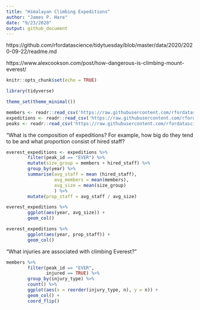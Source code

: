 ```yaml
---
title: "Himalayan Climbing Expeditions"
author: "James P. Hare"
date: "9/23/2020"
output: github_document
---
```


https://github.com/rfordatascience/tidytuesday/blob/master/data/2020/2020-09-22/readme.md

https://www.alexcookson.com/post/how-dangerous-is-climbing-mount-everest/


```r
knitr::opts_chunk$set(echo = TRUE)

library(tidyverse)

theme_set(theme_minimal())

members <- readr::read_csv('https://raw.githubusercontent.com/rfordatascience/tidytuesday/master/data/2020/2020-09-22/members.csv')
expeditions <- readr::read_csv('https://raw.githubusercontent.com/rfordatascience/tidytuesday/master/data/2020/2020-09-22/expeditions.csv')
peaks <- readr::read_csv('https://raw.githubusercontent.com/rfordatascience/tidytuesday/master/data/2020/2020-09-22/peaks.csv')
```

"What is the composition of expeditions? For example, how big do they tend to be and what proportion consist of hired staff?

```r
everest_expeditions <- expeditions %>% 
        filter(peak_id == "EVER") %>% 
        mutate(size_group = members + hired_staff) %>% 
        group_by(year) %>% 
        summarise(avg_staff = mean (hired_staff),
                  avg_members = mean(members),
                  avg_size = mean(size_group)
                  ) %>% 
        mutate(prop_staff = avg_staff / avg_size)
```

```r
everest_expeditions %>% 
        ggplot(aes(year, avg_size)) +
        geom_col()
```

```r
everest_expeditions %>% 
        ggplot(aes(year, prop_staff)) +
        geom_col()
```

"What injuries are associated with climbing Everest?"

```r
members %>% 
        filter(peak_id == "EVER",
               injured == TRUE) %>%
        group_by(injury_type) %>% 
        count() %>% 
        ggplot(aes(x = reorder(injury_type, n), y = n)) +
        geom_col() +
        coord_flip()
```

